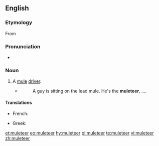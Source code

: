 ==English==

===Etymology===
From {{suffix|mule|eer}}

===Pronunciation===
* {{rhymes|ɪə(ɹ)}}

===Noun===
{{en-noun}}

# A [[mule]] [[driver]].
#* {{quote-book
|year=1982
|author=[[w:Don DeLillo|Don DeLillo]]
|title=[[w:The Names (novel)|The Names]]
|pageurl=http://books.google.com/books?id=qiRqI_BlKoYC&lpg=PA217&dq=muleteer%20delillo&pg=PA217#v=onepage&q=muleteer%20delillo&f=false
|isbn=0-394-52814-X
|page=339
|publisher=Alfred A. Knopf}}
#*:A guy is sitting on the lead mule. He's the '''muleteer''', ....

====Translations====
{{trans-top}}
*French: {{t+|fr|muletier}}
{{trans-mid}}
* Greek: {{t+|el|αγωγιάτης|m|tr=agogiátis}}
{{trans-bottom}}

[[et:muleteer]]
[[eo:muleteer]]
[[hy:muleteer]]
[[pl:muleteer]]
[[te:muleteer]]
[[vi:muleteer]]
[[zh:muleteer]]